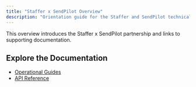 ```yaml
---
title: "Staffer x SendPilot Overview"
description: "Orientation guide for the Staffer and SendPilot technical partnership"
---
```


This overview introduces the Staffer x SendPilot partnership and links to supporting documentation.

## Explore the Documentation

- [Operational Guides](/docs/operations/rate-limits)
- [API Reference](/api-reference/introduction)
